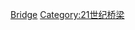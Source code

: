 {{Commonscat|Bridges completed in 2011}}
{{Cat nav 10years|21世纪桥梁|2011||年完工橋梁}}

[[Category:2011年完工交通基礎設施|Bridge]]
[[Category:21世纪桥梁|Category:21世纪桥梁]]